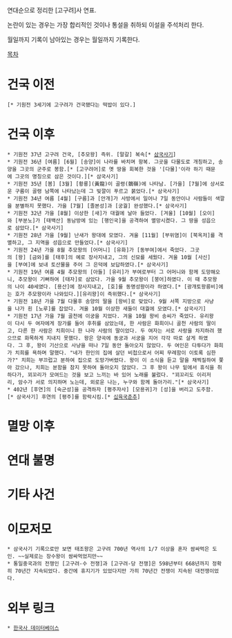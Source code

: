 연대순으로 정리한 [고구려]사 연표. 

논란이 있는 경우는 가장 합리적인 것이나 통설을 취하되 이설을 주석처리 한다.

월일까지 기록이 남아있는 경우는 월일까지 기록한다.

[[목차]]

= 건국 이전 =
 [* 기원전 3세기에 고구려가 건국됐다는 떡밥이 있다.]
= 건국 이후 =
 * 기원전 37년 고구려 건국, [추모왕] 즉위. [말갈] 복속[* [[삼국사기]]]
 * 기원전 36년 [여름] [6월] [송양]이 나라를 바치며 항복. 그곳을 다물도로 개칭하고, 송양을 그곳의 군주로 봉함.[* [고구려어]로 옛 땅을 회복한 것을 '[다물]'이라 하기 때문에 그곳의 명칭으로 삼은 것이다.][* 삼국사기]
 * 기원전 35년 [봄] [3월] [황룡](黃龍)이 골령(鶻嶺)에 나타남. [가을] [7월]에 상서로운 구름이 골령 남쪽에 나타났는데 그 빛깔이 푸르고 붉었다.[* 삼국사기] 
 * 기원전 34년 여름 [4월] [구름]과 [안개]가 사방에서 일어나 7일 동안이나 사람들이 색깔을 분별하지 못했다. 가을 [7월] [졸본성]과 [궁궐] 완성했다.[* 삼국사기]
 * 기원전 32년 가을 [8월] 이상한 [새]가 대궐에 날아 들었다. [겨울] [10월] [오이]와 [부분노]가 [태백산] 동남방에 있는 [행인국]을 공격하여 멸망시켰다. 그 땅을 성읍으로 삼았다.[* 삼국사기]
 * 기원전 28년 가을 [9월] 난새가 왕대에 모였다. 겨울 [11월] [부위염]이 [북옥저]를 격멸하고, 그 지역을 성읍으로 만들었다.[* 삼국사기]
 * 기원전 24년 가을 8월 추모왕의 [어머니] [유화]가 [동부여]에서 죽었다. 그곳의 [왕] [금와]를 [태후]의 예로 장사지내고, 그의 신묘를 세웠다. 겨울 10월 [사신]을 [부여]에 보내 토산물을 주어 그 은덕에 보답하였다.[* 삼국사기]
 * 기원전 19년 여름 4월 추모왕의 [아들] [유리]가 부여로부터 그 어머니와 함께 도망해오니, 추모왕이 기뻐하여 [태자]로 삼았다. 가을 9월 추모왕이 [붕어]하였다. 이 때 추모왕의 나이 40세였다. [용산]에 장사지내고, [호]를 동명성왕이라 하였다.[* [광개토왕릉비]에는 호가 추모왕이라 나와있다.][유리왕]이 즉위했다.[* 삼국사기]
 * 기원전 18년 가을 7월 다물후 송양의 딸을 [왕비]로 맞았다. 9월 서쪽 지방으로 사냥을 나가 흰 [노루]를 잡았다. 겨울 10월 이상한 새들이 대궐에 모였다.[* 삼국사기]
 * 기원전 17년 가을 7월 골천에 이궁을 지었다. 겨울 10월 왕비 송씨가 죽었다. 유리왕이 다시 두 여자에게 장가를 들어 후취를 삼았는데, 한 사람은 화희이니 골천 사람의 딸이고, 다른 한 사람은 치희이니 한 나라 사람의 딸이었다. 두 여자는 서로 사랑을 차지하려 했으므로 화목하게 지내지 못했다. 왕은 양곡에 동궁과 서궁을 지어 각각 따로 살게 하였다. 그 후, 왕이 기산으로 사냥을 떠나 7일 동안 돌아오지 않았다. 두 여인은 다투다가 화희가 치희를 욕하며 말했다. "네가 한인의 집에 살던 비첩으로서 어찌 무례함이 이토록 심한가?" 치희는 부끄럽고 분하여 집으로 도망가버렸다. 왕이 이 소식을 듣고 말을 채찍질하여 쫓아 갔으나, 치희는 분함을 참지 못하여 돌아오지 않았다. 그 후 왕이 나무 밑에서 휴식을 취하다가, 꾀꼬리가 모여드는 것을 보고 느끼는 바 있어 노래를 불렀다. "꾀꼬리도 이리저리, 암수가 서로 의지하며 노는데, 외로운 나는, 누구와 함께 돌아가리."[* 삼국사기]
 * 402년 [후연]의 [숙군성]을 공격하자 [평주자사] [모용귀]가 [성]을 버리고 도주함.[* 삼국사기] 후연의 [평주]를 함락시킴.[* [[십육국춘추]]]
= 멸망 이후 =
= 연대 불명 =
= 기타 사건 = 
= 이모저모 =
 * 삼국사기 기록으로만 보면 태조왕은 고구려 700년 역사의 1/7 이상을 혼자 쌈싸먹은 도인. ~~실제로는 장수왕이 쌈싸먹었지만~~ 
 * 통일중국과의 전쟁인 [고구려-수 전쟁]과 [고구려-당 전쟁]은 598년부터 668년까지 정확히 70년간 지속되었다. 중간에 휴지기가 있었다지만 가히 70년간 전쟁이 지속된 대전쟁이었다.
= 외부 링크 =
 * [http://db.history.go.kr/item/level.do?sort=sequence&dir=ASC&start=0&limit=20&page=1&prevPage=0&prevLimit=&itemId=tcko&levelId=tcko_0001_01_99&types=&searchKeywordType=subjectClass&searchKeywordMethod=LIKE&searchKeyword=%EA%B3%A0%EA%B5%AC%EB%A0%A4&searchKeywordConjunction=OR&searchKeywordType=itemInfo.itemId&searchKeywordMethod=EQ&searchKeyword=tcko&searchKeywordConjunction=AND&searchKeywordType=isLeaf&searchKeywordMethod=EQ&searchKeyword=1&searchKeywordConjunction=AND 한국사 데이터베이스]
